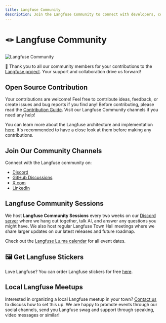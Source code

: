 ```yaml
---
title: Langfuse Community
description: Join the Langfuse Community to connect with developers, contribute to our open source LLM observability platform, attend community sessions, and collaborate worldwide.
---
```


# 🪢 Langfuse Community

![Langfuse Community](/images/docs/langfuse-community.png)

🙏 Thank you to all our community members for your contributions to the [Langfuse project](https://github.com/langfuse/langfuse). Your support and collaboration drive us forward!

## Open Source Contribution

Your contributions are welcome! Feel free to contribute ideas, feedback, or create issues and bug reports if you find any! Before contributing, please read the [Contribution Guide](https://github.com/langfuse/langfuse/blob/main/CONTRIBUTING.md). Visit our Langfuse Community channels if you need any help!

You can learn more about the Langfuse architecture and implementation [here](https://github.com/langfuse/langfuse/blob/main/CONTRIBUTING.md#project-overview). It's recommended to have a close look at them before making any contributions.

## Join Our Community Channels

Connect with the Langfuse community on:

- [Discord](https://langfuse.com/discord)
- [GitHub Discussions](https://github.com/langfuse/langfuse/discussions)
- [X.com](https://x.com/langfuse)
- [LinkedIn](https://www.linkedin.com/company/langfuse)

## Langfuse Community Sessions

We host **Langfuse Community Sessions** every two weeks on our [Discord server](https://langfuse.com/discord) where we hang out together, talk AI, and answer any questions you might have. We also host regular Langfuse Town Hall meetings where we share larger updates on our latest releases and future roadmap.

Check out the [Langfuse Lu.ma calendar](https://lu.ma/langfuse) for all event dates.

## 🖼️ Get Langfuse Stickers

Love Langfuse? You can order Langfuse stickers for free [here](https://langfuse.com/stickers).

## Local Langfuse Meetups

Interested in organizing a local Langfuse meetup in your town? [Contact us](/support#email-meeting-and-slack) to discuss how to set this up. We are happy to promote events through our social channels, send you Langfuse swag and support through speaking, video messages or similar!
